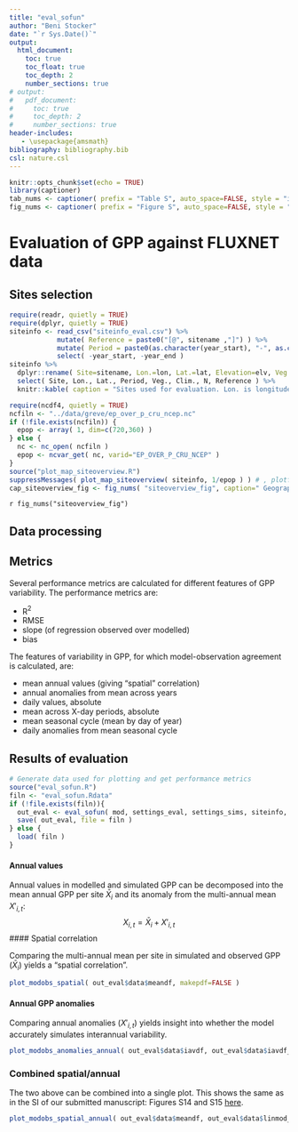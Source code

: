 ```yaml
---
title: "eval_sofun"
author: "Beni Stocker"
date: "`r Sys.Date()`"
output:
  html_document:
    toc: true
    toc_float: true
    toc_depth: 2
    number_sections: true
# output:
#   pdf_document:
#     toc: true
#     toc_depth: 2
#     number_sections: true
header-includes:
   - \usepackage{amsmath}
bibliography: bibliography.bib
csl: nature.csl
---
```


```r
knitr::opts_chunk$set(echo = TRUE)
library(captioner)
tab_nums <- captioner( prefix = "Table S", auto_space=FALSE, style = "i" )
fig_nums <- captioner( prefix = "Figure S", auto_space=FALSE, style = "i" )
```

# Evaluation of GPP against FLUXNET data

## Sites selection

```r
require(readr, quietly = TRUE)
require(dplyr, quietly = TRUE)
siteinfo <- read_csv("siteinfo_eval.csv") %>%
            mutate( Reference = paste0("[@", sitename ,"]") ) %>%
            mutate( Period = paste0(as.character(year_start), "-", as.character(year_end)) ) %>% 
            select( -year_start, -year_end )
siteinfo %>%
  dplyr::rename( Site=sitename, Lon.=lon, Lat.=lat, Elevation=elv, Veg.=classid, Clim.=koeppen_code, N = ndailygpp ) %>%
  select( Site, Lon., Lat., Period, Veg., Clim., N, Reference ) %>% 
  knitr::kable( caption = "Sites used for evaluation. Lon. is longitude, negative values indicate west longitude; Lat. is latitude, positive values indicate north latitude; Veg. is vegetation type: deciduous broadleaf forest (DBF); evergreen broadleaf forest (EBF); evergreen needleleaf forest (ENF); grassland (GRA); mixed deciduous and evergreen needleleaf forest (MF); savanna ecosystem (SAV); shrub ecosystem (SHR); wetland (WET)." )
```

```r
require(ncdf4, quietly = TRUE)
ncfiln <- "../data/greve/ep_over_p_cru_ncep.nc"
if (!file.exists(ncfiln)) {
  epop <- array( 1, dim=c(720,360) )
} else {
  nc <- nc_open( ncfiln )
  epop <- ncvar_get( nc, varid="EP_OVER_P_CRU_NCEP" )
}
source("plot_map_siteoverview.R")
suppressMessages( plot_map_siteoverview( siteinfo, 1/epop ) ) # , plotfiln="fig/map_sites.pdf"
cap_siteoverview_fig <- fig_nums( "siteoverview_fig", caption=" Geographical distribution of sites selected for the bias evaluation. Sites listed in Table S1 as group 1 are in green, sites of group 2 are in black. The color of land area represents aridity, quantified as the ratio of potential evapotranspiration over precipitation from [@greve14]" )
```

`r fig_nums("siteoverview_fig")`

## Data processing

## Metrics

Several performance metrics are calculated for different features of GPP variability. The performance metrics are:

- R$^2$
- RMSE
- slope (of regression observed over modelled)
- bias

The features of variability in GPP, for which model-observation agreement is calculated, are:

- mean annual values (giving "spatial" correlation)
- annual anomalies from mean across years
- daily values, absolute
- mean across X-day periods, absolute
- mean seasonal cycle (mean by day of year)
- daily anomalies from mean seasonal cycle

## Results of evaluation


```r
# Generate data used for plotting and get performance metrics
source("eval_sofun.R")
filn <- "eval_sofun.Rdata"
if (!file.exists(filn)){
  out_eval <- eval_sofun( mod, settings_eval, settings_sims, siteinfo, doplot=FALSE )
  save( out_eval, file = filn )
} else {
  load( filn )
}
```

#### Annual values

Annual values in modelled and simulated GPP can be decomposed into the mean annual GPP per site $\bar{X}_i$ and its anomaly from the multi-annual mean $X'_{i,t}$:
$$
X_{i,t} = \bar{X}_i + X'_{i,t}
$$
#### Spatial correlation

Comparing the multi-annual mean per site in simulated and observed GPP ($\bar{X}_i$) yields a "spatial correlation".

```r
plot_modobs_spatial( out_eval$data$meandf, makepdf=FALSE )
```

#### Annual GPP anomalies

Comparing annual anomalies ($X'_{i,t}$) yields insight into whether the model accurately simulates interannual variability.

```r
plot_modobs_anomalies_annual( out_eval$data$iavdf, out_eval$data$iavdf_stats, makepdf=FALSE )
```

### Combined spatial/annual

The two above can be combined into a single plot. This shows the same as in the SI of our submitted manuscript: Figures S14 and S15 [here](http://rpubs.com/stineb/si_soilm_global).

```r
plot_modobs_spatial_annual( out_eval$data$meandf, out_eval$data$linmod_meandf, out_eval$data$adf_stats, makepdf=FALSE )
```

<!-- ### Daily values -->

<!-- Ignoring that we don't expect a LUE-type linear relationship between absorbed light $I_{\text{abs}}$ and GPP, we can still evaluate the daily GPP estimated by the P-model: -->
<!-- $$ -->
<!-- \text{GPP}(d) = \text{LUE}(m|d)\; \times \; I_{\text{abs}}(d) -->
<!-- $$ -->
<!-- Here, $LUE(m|d)$ is the monthly varying light use efficiency simulated by the P-model using forcing data averaged to monthly means. $m|d$ refers to the month of a given day. -->

<!-- The correlation is still quite good... -->

<!-- ```{r, fig.width=7.6, fig.height=7, echo=FALSE, message=FALSE} -->
<!-- modobs_ddf <- plot_modobs_daily( out_eval$data$ddf, makepdf=FALSE, xlim=c(0,25), ylim=c(0,25) ) -->
<!-- ``` -->

<!-- ### Values aggregated to X days -->

<!-- Aggregated to longer periods, the performance slightly improves. Here, I aggregated modeled and observational data to 5-days periods. -->

<!-- ```{r, fig.width=7.6, fig.height=7, echo=FALSE, message=FALSE} -->
<!-- modobs_ddf <- plot_modobs_xdaily( out_eval$data$xdf, makepdf=FALSE, xlim=c(0,20), ylim=c(0,20) ) -->
<!-- ``` -->



